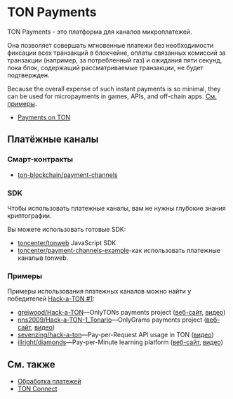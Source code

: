 
# TON Payments

TON Payments - это платформа для каналов микроплатежей. 

Она позволяет совершать мгновенные платежи без необходимости фиксации всех транзакций в блокчейне, оплаты связанных комиссий за транзакции (например, за потребленный газ) и ожидания пяти секунд, пока блок, содержащий рассматриваемые транзакции, не будет подтвержден.

Because the overall expense of such instant payments is so minimal, they can be used for micropayments in games, APIs, and off-chain apps. [См. примеры](/v3/documentation/dapps/defi/ton-payments#examples).

- [Payments on TON](https://blog.ton.org/ton-payments)

## Платёжные каналы

### Смарт-контракты

- [ton-blockchain/payment-channels](https://github.com/ton-blockchain/payment-channels)

### SDK

Чтобы использовать платежные каналы, вам не нужны глубокие знания криптографии.

Вы можете использовать готовые SDK:

- [toncenter/tonweb](https://github.com/toncenter/tonweb) JavaScript SDK
- [toncenter/payment-channels-example](https://github.com/toncenter/payment-channels-example)-как использовать платежные каналыв tonweb.

### Примеры

Примеры использования платежных каналов можно найти у победителей [Hack-a-TON #1](https://ton.org/hack-a-ton-1):

- [grejwood/Hack-a-TON](https://github.com/Grejwood/Hack-a-TON)—OnlyTONs payments project ([веб-сайт](https://main.d3puvu1kvbh8ti.amplifyapp.com/), [видео](https://www.youtube.com/watch?v=38JpX1vRNTk))
- [nns2009/Hack-a-TON-1_Tonario](https://github.com/nns2009/Hack-a-TON-1_Tonario)—OnlyGrams payments project ([веб-сайт](https://onlygrams.io/), [видео](https://www.youtube.com/watch?v=gm5-FPWn1XM))
- [sevenzing/hack-a-ton](https://github.com/sevenzing/hack-a-ton)—Pay-per-Request API usage in TON ([видео](https://www.youtube.com/watch?v=7lAnbyJdpOA\&feature=youtu.be))
- [illright/diamonds](https://github.com/illright/diamonds)—Pay-per-Minute learning platform ([веб-сайт](https://diamonds-ton.vercel.app/), [видео](https://www.youtube.com/watch?v=g9wmdOjAv1s))

## См. также

- [Обработка платежей](/v3/guidelines/dapps/asset-processing/payments-processing)
- [TON Connect](/v3/guidelines/ton-connect/overview)

<Feedback />
